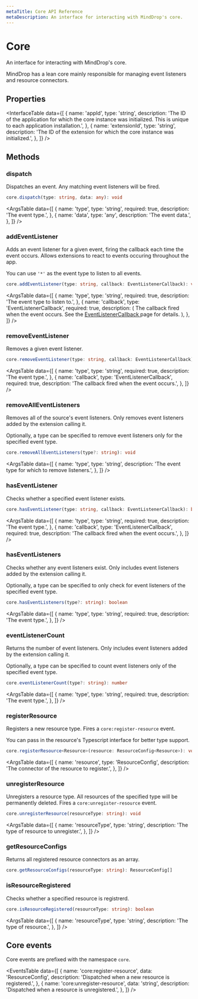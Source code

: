 ```yaml
---
metaTitle: Core API Reference
metaDescription: An interface for interacting with MindDrop's core.
---
```


# Core

<Description>
  An interface for interacting with MindDrop's core.
</Description>

MindDrop has a lean core mainly responsible for managing event listeners and resource connectors.

## Properties

<InterfaceTable
  data={[
    {
      name: 'appId',
      type: 'string',
      description:
        'The ID of the application for which the core instance was initialized. This is unique to each application installation.',
    },
    {
      name: 'extensionId',
      type: 'string',
      description:
        'The ID of the extension for which the core instance was initialized.',
    },
  ]}
/>

## Methods

### dispatch

Dispatches an event. Any matching event listeners will be fired.

```ts
core.dispatch(type: string, data: any): void
```

<ArgsTable
  data={[
    {
      name: 'type',
      type: 'string',
      required: true,
      description: 'The event type.',
    },
    {
      name: 'data',
      type: 'any',
      description: 'The event data.',
    },
  ]}
/>

### addEventListener

Adds an event listener for a given event, firing the callback each time the event occurs. Allows extensions to react to events occuring throughout the app.

You can use `'*'` as the event type to listen to all events.

```ts
core.addEventListener(type: string, callback: EventListenerCallback): void
```

<ArgsTable
  data={[
    {
      name: 'type',
      type: 'string',
      required: true,
      description: 'The event type to listen to.',
    },
    {
      name: 'callback',
      type: 'EventListenerCallback',
      required: true,
      description: (
        <span>
          The callback fired when the event occurs. See the
          <a href="/docs/extensions/types/event-listener-callback">
            EventListenerCallback
          </a> page for details.
        </span>
      ),
    },
  ]}
/>

### removeEventListener

Removes a given event listener.

```ts
core.removeEventListener(type: string, callback: EventListenerCallback): void
```

<ArgsTable
  data={[
    {
      name: 'type',
      type: 'string',
      required: true,
      description: 'The event type.',
    },
    {
      name: 'callback',
      type: 'EventListenerCallback',
      required: true,
      description: 'The callback fired when the event occurs.',
    },
  ]}
/>

### removeAllEventListeners

Removes all of the source's event listeners. Only removes event listeners added by the extension calling it.

Optionally, a type can be specified to remove event listeners only for the specified event type.

```ts
core.removeAllEventListeners(type?: string): void
```

<ArgsTable
  data={[
    {
      name: 'type',
      type: 'string',
      description: 'The event type for which to remove listeners.',
    },
  ]}
/>

### hasEventListener

Checks whether a specified event listener exists.

```ts
core.hasEventListener(type: string, callback: EventListenerCallback): boolean
```

<ArgsTable
  data={[
    {
      name: 'type',
      type: 'string',
      required: true,
      description: 'The event type.',
    },
    {
      name: 'callback',
      type: 'EventListenerCallback',
      required: true,
      description: 'The callback fired when the event occurs.',
    },
  ]}
/>

### hasEventListeners

Checks whether any event listeners exist. Only includes event listeners added by the extension calling it.

Optionally, a type can be specified to only check for event listeners of the specified event type.

```ts
core.hasEventListeners(type?: string): boolean
```

<ArgsTable
  data={[
    {
      name: 'type',
      type: 'string',
      required: true,
      description: 'The event type.',
    },
  ]}
/>

### eventListenerCount

Returns the number of event listeners. Only includes event listeners added by the extension calling it.

Optionally, a type can be specified to count event listeners only of the specified event type.

```ts
core.eventListenerCount(type?: string): number
```

<ArgsTable
  data={[
    {
      name: 'type',
      type: 'string',
      required: true,
      description: 'The event type.',
    },
  ]}
/>

### registerResource

Registers a new resource type. Fires a `core:register-resource` event.

You can pass in the resource's Typescript interface for better type support.

```ts
core.registerResource<Resource>(resource: ResourceConfig<Resource>): void
```

<ArgsTable
  data={[
    {
      name: 'resource',
      type: 'ResourceConfig',
      description: 'The connector of the resource to register.',
    },
  ]}
/>

### unregisterResource

Unregisters a resource type. All resources of the specified type will be permanently deleted. Fires a `core:unregister-resource` event.

```ts
core.unregisterResource(resourceType: string): void
```

<ArgsTable
  data={[
    {
      name: 'resourceType',
      type: 'string',
      description: 'The type of resource to unregister.',
    },
  ]}
/>

### getResourceConfigs

Returns all registered resource connectors as an array.

```ts
core.getResourceConfigs(resourceType: string): ResourceConfig[]
```

### isResourceRegistered

Checks whether a specified resource is registrerd.

```ts
core.isResourceRegistered(resourceType: string): boolean
```

<ArgsTable
  data={[
    {
      name: 'resourceType',
      type: 'string',
      description: 'The type of resource.',
    },
  ]}
/>

## Core events

Core events are prefixed with the namespace `core`.

<EventsTable
  data={[
    {
      name: 'core:register-resource',
      data: 'ResourceConfig',
      description: 'Dispatched when a new resource is registered.',
    },
    {
      name: 'core:unregister-resource',
      data: 'string',
      description: 'Dispatched when a resource is unregistered.',
    },
  ]}
/>
